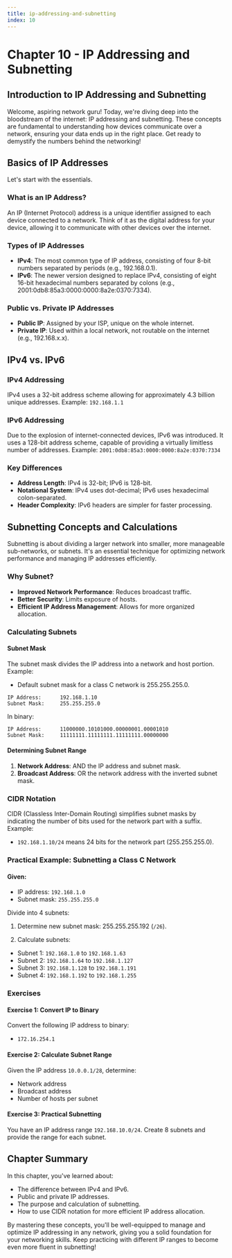 ```yaml
---
title: ip-addressing-and-subnetting
index: 10
---
```


# Chapter 10 - IP Addressing and Subnetting

## Introduction to IP Addressing and Subnetting

Welcome, aspiring network guru! Today, we're diving deep into the bloodstream of the internet: IP addressing and subnetting. These concepts are fundamental to understanding how devices communicate over a network, ensuring your data ends up in the right place. Get ready to demystify the numbers behind the networking!

## Basics of IP Addresses

Let's start with the essentials.

### What is an IP Address?

An IP (Internet Protocol) address is a unique identifier assigned to each device connected to a network. Think of it as the digital address for your device, allowing it to communicate with other devices over the internet.

### Types of IP Addresses

- **IPv4**: The most common type of IP address, consisting of four 8-bit numbers separated by periods (e.g., 192.168.0.1).
- **IPv6**: The newer version designed to replace IPv4, consisting of eight 16-bit hexadecimal numbers separated by colons (e.g., 2001:0db8:85a3:0000:0000:8a2e:0370:7334).

### Public vs. Private IP Addresses

- **Public IP**: Assigned by your ISP, unique on the whole internet.
- **Private IP**: Used within a local network, not routable on the internet (e.g., 192.168.x.x).

## IPv4 vs. IPv6

### IPv4 Addressing

IPv4 uses a 32-bit address scheme allowing for approximately 4.3 billion unique addresses. Example: `192.168.1.1`

### IPv6 Addressing

Due to the explosion of internet-connected devices, IPv6 was introduced. It uses a 128-bit address scheme, capable of providing a virtually limitless number of addresses. Example: `2001:0db8:85a3:0000:0000:8a2e:0370:7334`

### Key Differences

- **Address Length**: IPv4 is 32-bit; IPv6 is 128-bit.
- **Notational System**: IPv4 uses dot-decimal; IPv6 uses hexadecimal colon-separated.
- **Header Complexity**: IPv6 headers are simpler for faster processing.

## Subnetting Concepts and Calculations

Subnetting is about dividing a larger network into smaller, more manageable sub-networks, or subnets. It's an essential technique for optimizing network performance and managing IP addresses efficiently.

### Why Subnet?

- **Improved Network Performance**: Reduces broadcast traffic.
- **Better Security**: Limits exposure of hosts.
- **Efficient IP Address Management**: Allows for more organized allocation.

### Calculating Subnets

#### Subnet Mask

The subnet mask divides the IP address into a network and host portion. Example:

- Default subnet mask for a class C network is 255.255.255.0.

```plaintext
IP Address:      192.168.1.10
Subnet Mask:     255.255.255.0
```

In binary:

```plaintext
IP Address:      11000000.10101000.00000001.00001010
Subnet Mask:     11111111.11111111.11111111.00000000
```

#### Determining Subnet Range

1. **Network Address**: AND the IP address and subnet mask.
2. **Broadcast Address**: OR the network address with the inverted subnet mask.

### CIDR Notation

CIDR (Classless Inter-Domain Routing) simplifies subnet masks by indicating the number of bits used for the network part with a suffix. Example:

- `192.168.1.10/24` means 24 bits for the network part (255.255.255.0).

### Practical Example: Subnetting a Class C Network

#### Given:

- IP address: `192.168.1.0`
- Subnet mask: `255.255.255.0`

Divide into 4 subnets:

1. Determine new subnet mask: 255.255.255.192 (`/26`).

2. Calculate subnets:

- Subnet 1: `192.168.1.0` to `192.168.1.63`
- Subnet 2: `192.168.1.64` to `192.168.1.127`
- Subnet 3: `192.168.1.128` to `192.168.1.191`
- Subnet 4: `192.168.1.192` to `192.168.1.255`

### Exercises

#### Exercise 1: Convert IP to Binary

Convert the following IP address to binary:

- `172.16.254.1`

#### Exercise 2: Calculate Subnet Range

Given the IP address `10.0.0.1/28`, determine:

- Network address
- Broadcast address
- Number of hosts per subnet

#### Exercise 3: Practical Subnetting

You have an IP address range `192.168.10.0/24`. Create 8 subnets and provide the range for each subnet.

## Chapter Summary

In this chapter, you've learned about:

- The difference between IPv4 and IPv6.
- Public and private IP addresses.
- The purpose and calculation of subnetting.
- How to use CIDR notation for more efficient IP address allocation.

By mastering these concepts, you'll be well-equipped to manage and optimize IP addressing in any network, giving you a solid foundation for your networking skills. Keep practicing with different IP ranges to become even more fluent in subnetting!
